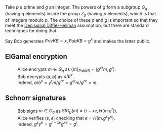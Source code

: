 
Take <math>p</math> a prime and <math>g</math> an integer. The powers of <math>g</math> form a subgroup <math>G_q</math> (having <math>q</math> elements) inside the group <math>Z_p</math> (having <math>p</math> elements), which is that of integers modulo <math>p</math>. The choice of these <math>p</math> and <math>g</math> is important so that they meet the [http://en.wikipedia.org/wiki/Decisional_Diffie%E2%80%93Hellman_assumption Decisional Diffie-Hellman] assumption; but there are standard techniques for doing that. 

Say Bob generates <math>PrivKB=x, PubKB=g^x</math> and makes the latter public.

== ElGamal encryption ==

:Alice encrypts <math>m\in G_q</math> as <math>\{m\}_{PubKB}=({g^x}^rm,g^r)</math>.
:Bob decrypts <math>(a,b)</math> as <math>a/b^x</math>.
:Indeed, <math> a/b^x=y^rm/g^{rx}=g^{xr}m/g^{rx}=m </math>.

== Schnorr signatures ==

:Bob signs <math>m\in G_q</math> as <math>SIG_B(m)=(r-xe,H(m.g^r))</math>.
:Alice verifies <math>(s,e)</math> checking that <math>e=H(m.g^sy^e)</math>.
:Indeed, <math>g^sy^e=g^{r-xe}g^{xe}=g^r</math>.